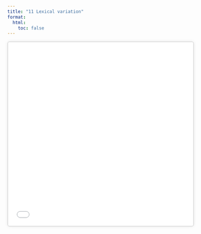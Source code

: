 ```yaml
---
title: "11 Lexical variation"
format:
  html:
    toc: false
---
```


<iframe src="11_lexical-variation/11_lexical-variation.html" width="100%" height="500" style="border:2px solid #ddd; border-radius:6px; box-shadow:0 0 8px rgba(0,0,0,0.08);" loading="lazy"></iframe>
